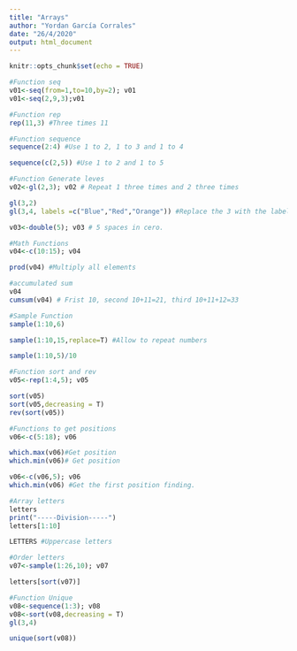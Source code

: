---
title: "Arrays"
author: "Yordan García Corrales"
date: "26/4/2020"
output: html_document
---

```{r setup, include=FALSE}
knitr::opts_chunk$set(echo = TRUE)
```

```{r}
#Function seq
v01<-seq(from=1,to=10,by=2); v01
v01<-seq(2,9,3);v01
```

```{r}
#Function rep
rep(11,3) #Three times 11

#Function sequence
sequence(2:4) #Use 1 to 2, 1 to 3 and 1 to 4

sequence(c(2,5)) #Use 1 to 2 and 1 to 5
```
```{r}
#Function Generate leves
v02<-gl(2,3); v02 # Repeat 1 three times and 2 three times

gl(3,2)
gl(3,4, labels =c("Blue","Red","Orange")) #Replace the 3 with the labels and repeat the labels 3 times each.

v03<-double(5); v03 # 5 spaces in cero.
```

```{r}
#Math Functions
v04<-c(10:15); v04

prod(v04) #Multiply all elements

#accumulated sum
v04
cumsum(v04) # Frist 10, second 10+11=21, third 10+11+12=33
```

```{r}
#Sample Function
sample(1:10,6)

sample(1:10,15,replace=T) #Allow to repeat numbers

sample(1:10,5)/10
```

```{r}
#Function sort and rev
v05<-rep(1:4,5); v05

sort(v05)
sort(v05,decreasing = T)
rev(sort(v05))
```

```{r}
#Functions to get positions
v06<-c(5:18); v06

which.max(v06)#Get position
which.min(v06)# Get position

v06<-c(v06,5); v06
which.min(v06) #Get the first position finding.
```

```{r}
#Array letters
letters
print("-----Division-----")
letters[1:10]

LETTERS #Uppercase letters

```

```{r}
#Order letters
v07<-sample(1:26,10); v07

letters[sort(v07)]
```

```{r}
#Function Unique
v08<-sequence(1:3); v08
v08<-sort(v08,decreasing = T)
gl(3,4)

unique(sort(v08))
```

